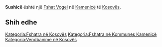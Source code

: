 {{Fshat në Kosovës
 | Emri                = Sushicë
| sqi_N_name = Sushicë
| sqi_N_FULL_NAME_RO = Sushicë
| sqi_N_FULL_NAME_ND_RO = Sushice
| sqi_N_SORT_NAME_RG = SUSHICE
| sqi_N_FULL_NAME_RG = Sushicë
| sqi_N_FULL_NAME_ND_RG = Sushice
| sqi_V_name = Shushica
| sqi_V_FULL_NAME_RO = Shushica Gash Gashi Shushicë
| sqi_V_FULL_NAME_ND_RO = Shushica Gash Gashi Shushice
| sqi_V_SORT_NAME_RG = SHUSHICA GASH GASHI SHUSHICE
| sqi_V_FULL_NAME_RG = Shushica Gash Gashi Shushicë
| sqi_V_FULL_NAME_ND_RG = Shushica Gash Gashi Shushice
| srp_N_name = Sušica
| srp_N_FULL_NAME_RO = Sušica
| srp_N_FULL_NAME_ND_RO = Susica
| srp_N_SORT_NAME_RG = SUSICA
| srp_N_FULL_NAME_RG = Sušica
| srp_N_FULL_NAME_ND_RG = Susica
| srp_NS_name = Сушица
| srp_NS_FULL_NAME_RO = Сушица
| srp_NS_FULL_NAME_ND_RO = Сушица
| srp_NS_SORT_NAME_RG = СУШИЦА
| srp_NS_FULL_NAME_RG = Сушица
| srp_NS_FULL_NAME_ND_RG = Сушица

 | Emri (Rasa dhanore) = 
 | Figura              = 
 | Shteti              = Kosovo
 | Komuna              = Kamenicë
 | Kodi postar         = 
 | Sipërfaqja          = 

 | Popullsia           = 

 | Regj. i popullsisë  = 
 | Dend. e popullsisë  = 
 | Faqja zyrtare       = 
 <!--- Koordinatat ----> 
 | Gjerësia            = 42.793333
 | Gjatësia            = 20.576389
 | Lartësia            = 
}}
'''Sushicë''' është një [[Fshat Vogel]] në [[Kamenicë]] të [[Kosovës]].

<!-- == Gjeografia == -->
<!-- == Historia == -->
<!-- == Demografia == -->
== Shih edhe ==
{{Komuna Kamenicë}}
{{Kosovo-Administrata-Cung}}

[[Kategoria:Fshatra në Kosovës]]
[[Kategoria:Fshatra në Kommunes Kamenicë]]
[[Kategoria:Vendbanime në Kosovës]]